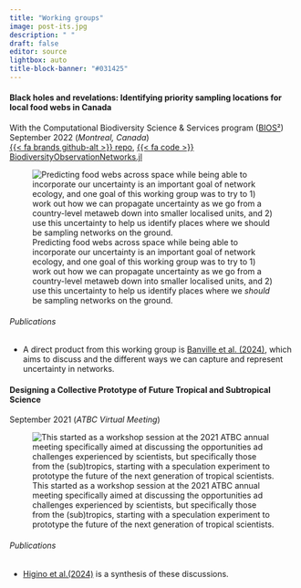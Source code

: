 ```yaml
---
title: "Working groups"
image: post-its.jpg
description: " "
draft: false
editor: source
lightbox: auto
title-block-banner: "#031425"
---
```


#### Black holes and revelations: Identifying priority sampling locations for local food webs in Canada
With the Computational Biodiversity Science & Services program ([BIOS²](https://bios2.usherbrooke.ca/))\
September 2022 (*Montreal, Canada*)\
[{{< fa brands github-alt >}} repo](https://github.com/PoisotLab/BlackHolesAndRevelations),
[{{< fa code >}} BiodiversityObservationNetworks.jl](https://github.com/EcoJulia/BiodiversityObservationNetworks.jl)\

![Predicting food webs across space while being able to incorporate our uncertainty is an important goal of network ecology, and one goal of this working group was to try to 1) work out how we can propagate uncertainty as we go from a country-level metaweb down into smaller localised units, and 2) use this uncertainty to help us identify places where we *should* be sampling networks on the ground.](blackholes.jpg)

###### Publications

* A direct product from this working group is [Banville et al. (2024)](https://doi.org/10.32942/X28G8Z), which aims to discuss and the different ways we can capture and represent uncertainty in networks.

#### Designing a Collective Prototype of Future Tropical and Subtropical Science
September 2021 (*ATBC Virtual Meeting*)\

![This started as a workshop session at the 2021 ATBC annual meeting specifically aimed at discussing the opportunities ad challenges experienced by scientists, but specifically those from the (sub)tropics, starting with a speculation experiment to prototype the future of the next generation of tropical scientists.](ATBC.png)

###### Publications

* [Higino et al.(2024)](https://doi.org/10.32942/X2VC86) is a synthesis of these discussions.